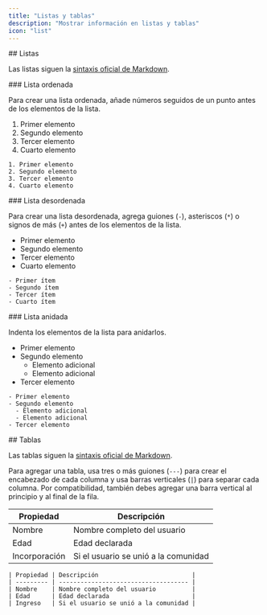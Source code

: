 ```yaml
---
title: "Listas y tablas"
description: "Mostrar información en listas y tablas"
icon: "list"
---
```




<div id="lists">
  ## Listas
</div>

Las listas siguen la [sintaxis oficial de Markdown](https://www.markdownguide.org/basic-syntax/#lists-1).

<div id="ordered-list">
  ### Lista ordenada
</div>

Para crear una lista ordenada, añade números seguidos de un punto antes de los elementos de la lista.

1. Primer elemento
2. Segundo elemento
3. Tercer elemento
4. Cuarto elemento

```mdx
1. Primer elemento
2. Segundo elemento
3. Tercer elemento
4. Cuarto elemento
```

<div id="unordered-list">
  ### Lista desordenada
</div>

Para crear una lista desordenada, agrega guiones (`-`), asteriscos (`*`) o signos de más (`+`) antes de los elementos de la lista.

* Primer elemento
* Segundo elemento
* Tercer elemento
* Cuarto elemento

```mdx
- Primer ítem
- Segundo ítem
- Tercer ítem
- Cuarto ítem
```

<div id="nested-list">
  ### Lista anidada
</div>

Indenta los elementos de la lista para anidarlos.

* Primer elemento
* Segundo elemento
  * Elemento adicional
  * Elemento adicional
* Tercer elemento

```mdx
- Primer elemento
- Segundo elemento
  - Elemento adicional
  - Elemento adicional
- Tercer elemento
```


<div id="tables">
  ## Tablas
</div>

Las tablas siguen la [sintaxis oficial de Markdown](https://www.markdownguide.org/extended-syntax/#tables).

Para agregar una tabla, usa tres o más guiones (`---`) para crear el encabezado de cada columna y usa barras verticales (`|`) para separar cada columna. Por compatibilidad, también debes agregar una barra vertical al principio y al final de la fila.

| Propiedad | Descripción                          |
| --------- | ------------------------------------ |
| Nombre    | Nombre completo del usuario          |
| Edad      | Edad declarada                       |
| Incorporación | Si el usuario se unió a la comunidad |

```mdx
| Propiedad | Descripción                          |
| --------- | ------------------------------------ |
| Nombre    | Nombre completo del usuario          |
| Edad      | Edad declarada                       |
| Ingreso   | Si el usuario se unió a la comunidad |
```
